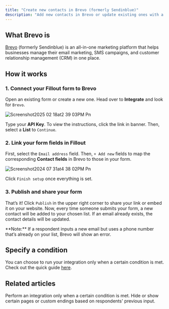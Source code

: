 ```yaml
---
title: "Create new contacts in Brevo (formerly Sendinblue)"
description: "Add new contacts in Brevo or update existing ones with a Fillout form. Set conditions to modify fields in your form."
---
```


## What Brevo is

[Brevo](https://www.brevo.com/) (formerly Sendinblue) is an all-in-one marketing platform that helps businesses manage their email marketing, SMS campaigns, and customer relationship management (CRM) in one place.

## How it works

### **1. Connect your Fillout form to Brevo**

Open an existing form or create a new one. Head over to **Integrate** and look for `Brevo`.

![Screenshot2025 02 18at2 39 03PM Pn](/images/Screenshot2025-02-18at2.39.03PM.png)

Type your **API Key**. To view the instructions, click the link in banner. Then, select a **List** to `Continue`.

### **2. Link your form fields in Fillout**

First, select the `Email address` field. Then, `+ Add new` fields to map the corresponding **Contact fields** in Brevo to those in your form.

![Screenshot2024 07 31at4 38 02PM Pn](/images/Screenshot2024-07-31at4.38.02PM.png)

Click `Finish setup` once everything is set.

### **3. Publish and share your form**

That’s it\! Click `Publish` in the upper right corner to share your link or embed it on your website. Now, every time someone submits your form, a new contact will be added to your chosen list. If an email already exists, the contact details will be updated.

<Note>
  **Note:** If a respondent inputs a new email but uses a phone number that’s already on your list, Brevo will show an error.
</Note>

## **Specify a condition**

You can choose to run your integration only when a certain condition is met. Check out the quick guide [here](https://www.notion.so/Conditional-integration-logic-180148986f5d47b981b5de5580b00169?pvs=21).

## Related articles

<CardGroup cols={3}>
  <Card title="Conditional integration logic" icon="gear-complex" iconType="regular" color="#FFC738">
Perform an integration only when a certain condition is met.
  </Card>
  <Card title="Page logic" icon="diagram-project" iconType="regular" color="#FFC738">
    Hide or show certain pages or custom endings based on respondents' previous input.
  </Card>
</CardGroup>